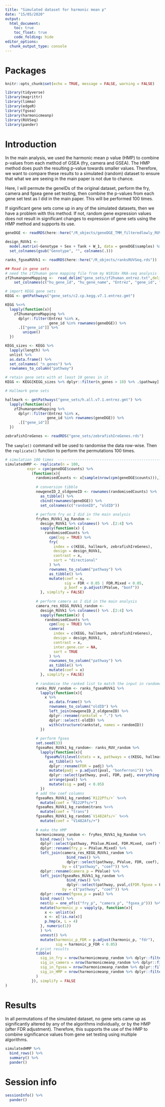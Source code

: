 ```yaml
---
title: "Simulated dataset for harmonic mean p"
date: "15/05/2020"
output: 
  html_document:
    toc: true
    toc_float: true
    code_folding: hide
editor_options: 
  chunk_output_type: console
---
```


# Packages
```r
knitr::opts_chunk$set(echo = TRUE, message = FALSE, warning = FALSE)

library(tidyverse)
library(magrittr)
library(limma)
library(edgeR)
library(fgsea)
library(harmonicmeanp)
library(RUVSeq)
library(pander)
```

# Introduction

In the main analysis, we used the harmonic mean p value (HMP) to combine p-values from each method of GSEA (fry, camera and GSEA). The HMP method does push the resulting p-value towards smaller values. Therefore, we want to compare these results to a simulated (random) dataset to ensure that what we are seeing in the main paper is not due to chance. 

Here, I will permute the geneIDs of the original dataset, perform the fry, camera and fgsea gene set testing, then combine the p-values from each gene set test as I did in the main paper. This will be performed 100 times. 

If significant gene sets come up in any of the simulated datasets, then we  have a problem with this method. If not, random gene expression values does not result in significant changes to expression of gene sets using the HMP method and supports its use. 

```r
geneDGE <- readRDS(here::here("/R_objects/geneDGE_TMM_filteredlowly_RUVk1.rds"))

design_RUVk1 <- 
  model.matrix(~Genotype + Sex + Tank + W_1, data = geneDGE$samples) %>% 
  set_colnames(gsub("Genotype", "", colnames(.)))

ranks_fgseaRUVk1 <- readRDS(here::here("/R_objects/ranksRUVSeq.rds"))

## Read in gene sets 
# need the zf2human gene mapping file from my W1818x RNA-seq analysis
zf2humangeneMapping <-  read_delim("gene_sets/zf2human_entrez.txt",delim =  ",") %>% 
	set_colnames(c("hu_gene_id", "hu_gene_name", "Entrez", "gene_id", "gene_name"))

# import KEGG gene sets
KEGG <- gmtPathways("gene_sets/c2.cp.kegg.v7.1.entrez.gmt")

KEGG %<>% 	
  lapply(function(x){
    zf2humangeneMapping %>%
      dplyr::filter(Entrez %in% x, 
                    gene_id %in% rownames(geneDGE)) %>%
      .[["gene_id"]] %>% 
  		unique()
  })

KEGG_sizes <- KEGG %>% 
  lapply(length) %>% 
  unlist %>% 
  as.data.frame() %>% 
  set_colnames( "n_genes") %>% 
  rownames_to_column("pathway")

# retain gene sets with at least 10 genes in it
KEGG <- KEGG[KEGG_sizes %>% dplyr::filter(n_genes > 10) %>% .$pathway]

# Hallmark gene sets

hallmark <- gmtPathways("gene_sets/h.all.v7.1.entrez.gmt") %>%
  lapply(function(x){
    zf2humangeneMapping %>%
      dplyr::filter(Entrez %in% x, 
                   gene_id %in% rownames(geneDGE)) %>%
      .[["gene_id"]]
  })

zebrafishIreGenes <- readRDS("gene_sets/zebrafishIreGenes.rds")
```

The `sample()` command will be used to randomise the data row-wise. Then the `replicate()` function to perform the permutations 100 times. 

```r
# simulation 100 times  -------------------------------------------------
simulatedHMP <- replicate(n = 100, 
          expr = cpm(geneDGE$counts) %>% 
            (function(x){
              randomisedCounts <- x[sample(nrow(cpm(geneDGE$counts))),]  
              
              # conversion tibble
              newgeneID_2_oldgeneID <- rownames(randomisedCounts) %>% 
                as_tibble() %>% 
                cbind(rownames(geneDGE)) %>% 
                set_colnames(c("randomID", "oldID"))
              
              # perform fry as I did in the main analysis
              fryRes_RUVk1_kg_Random <- 
                design_RUVk1 %>% colnames() %>% .[2:4] %>% 
                sapply(function(x) {
                  randomisedCounts %>% 
                    cpm(log = TRUE) %>% 
                    fry(
                      index = c(KEGG, hallmark, zebrafishIreGenes),
                      design = design_RUVk1, 
                      contrast = x, 
                      sort = "directional"
                    ) %>% 
                    rownames_to_column("pathway") %>% 
                    as_tibble() %>% 
                    mutate(coef = x, 
                           sig = FDR < 0.05 | FDR.Mixed < 0.05, 
                           p_bonf = p.adjust(PValue, "bonf"))
                }, simplify = FALSE)
              
              # perform camera as I did in the main analysis
              camera_res_KEGG_RUVk1_random <- 
                design_RUVk1 %>% colnames() %>% .[2:4] %>% 
                sapply(function(x) {
                  randomisedCounts %>% 
                    cpm(log = TRUE) %>% 
                    camera(
                      index = c(KEGG, hallmark, zebrafishIreGenes),
                      design = design_RUVk1, 
                      contrast = x, 
                      inter.gene.cor = NA, 
                      sort = TRUE
                    ) %>% 
                    rownames_to_column("pathway") %>% 
                    as_tibble() %>% 
                    mutate(coef = x)
                }, simplify = FALSE)
              
              # randomise the ranked list to match the input in randomcounts
              ranks_RUV_random <- ranks_fgseaRUVk1 %>% 
                lapply(function(x){
                  x %>% 
                    as.data.frame() %>% 
                    rownames_to_column("oldID") %>% 
                    left_join(newgeneID_2_oldgeneID) %>% 
                    dplyr::rename(rankstat = ".") %>% 
                    dplyr::select(-oldID) %>% 
                    with(structure(rankstat, names = randomID))
                })
              
              # perform fgsea
              set.seed(33)
              fgseaRes_RUVk1_kg_random<- ranks_RUV_random %>%
                lapply(function(x){
                  fgseaMultilevel(stats = x, pathways = c(KEGG, hallmark, zebrafishIreGenes)) %>%
                    as_tibble() %>%
                    dplyr::rename(FDR = padj) %>%
                    mutate(padj = p.adjust(pval, "bonferroni")) %>%
                    dplyr::select(pathway, pval, FDR, padj, everything()) %>%
                    arrange(pval) %>%
                    mutate(sig = padj < 0.05)
                })
              # add the coef columns
              fgseaRes_RUVk1_kg_random$`R122Pfs/+` %<>% 
                mutate(coef = "R122Pfs/+")
              fgseaRes_RUVk1_kg_random$trans %<>% 
                mutate(coef = "trans")
              fgseaRes_RUVk1_kg_random$`V1482Afs/+` %<>% 
                mutate(coef = "V1482Afs/+")
              
              # make the HMP
              harmonicmeanp_random <- fryRes_RUVk1_kg_Random %>% 
                bind_rows() %>% 
                dplyr::select(pathway, PValue.Mixed, FDR.Mixed, coef) %>% 
                dplyr::rename(fry_p = PValue.Mixed) %>% 
                left_join(camera_res_KEGG_RUVk1_random %>% 
                            bind_rows() %>% 
                            dplyr::select(pathway, PValue, FDR, coef), 
                          by = c("pathway", "coef")) %>% 
                dplyr::rename(camera_p = PValue) %>% 
                left_join(fgseaRes_RUVk1_kg_random %>% 
                            bind_rows() %>% 
                            dplyr::select(pathway, pval,c(FDR.fgsea = FDR), coef), 
                          by = c("pathway", "coef")) %>% 
                dplyr::rename(fgsea_p = pval) %>% 
                bind_rows() %>% 
                nest(p = one_of(c("fry_p", "camera_p", "fgsea_p"))) %>% 
                mutate(harmonic_p = vapply(p, function(x){
                  x <- unlist(x)
                  x <- x[!is.na(x)]
                  p.hmp(x, L = 4)
                }, numeric(1))
                ) %>% 
                unnest() %>% 
                mutate(harmonic_p_FDR = p.adjust(harmonic_p, "fdr"),
                       sig = harmonic_p_FDR < 0.05)
              # print results
              tibble(
                sig_in_fry = nrow(harmonicmeanp_random %>% dplyr::filter(FDR.Mixed < 0.05)), 
                sig_in_camera = nrow(harmonicmeanp_random %>% dplyr::filter(FDR < 0.05)), 
                sig_in_fgsea = nrow(harmonicmeanp_random %>% dplyr::filter(FDR.fgsea < 0.05)), 
                sig_in_HMP = nrow(harmonicmeanp_random %>% dplyr::filter(harmonic_p_FDR < 0.05))
              )
            }), simplify = FALSE
)
```

# Results

In all permutations of the simulated dataset, no gene sets came up as significantly altered by any of the algorithms individually, or by the HMP (after FDR adjustment). Therefore, this supports the use of the HMP to combine significance values from gene set testing using multiple algorithms. 

```r
simulatedHMP %>% 
  bind_rows() %>% 
  summary() %>% 
  pander()
```

# Session info
```r
sessionInfo() %>% 
  pander()
```




